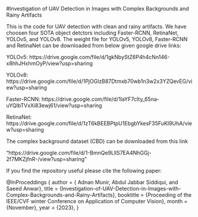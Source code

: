 #Investigation of UAV Detection in Images with Complex Backgrounds and Rainy Artifacts

This is the code for UAV detection with clean and rainy artifacts. We have choosen four SOTA object detctors including Faster-RCNN, RetinaNet, YOLOv5, and YOLOv8.
The weight file for YOLOv5, YOLOv8, Faster-RCNN and RetinaNet can be downloaded from below given google drive links:

YOLOv5: https://drive.google.com/file/d/1gkNbyStZ6P4h4cNn146-x8hhJHxhmOyP/view?usp=sharing

YOLOv8: https://drive.google.com/file/d/1PjOGlzB87Dtmxb70wb1n3w2x3YZQevEG/view?usp=sharing

Faster-RCNN: https://drive.google.com/file/d/1laYF7cIty_65na-uYQIbTVxXi83ewj61/view?usp=sharing

RetinaNet: https://drive.google.com/file/d/1zT6kBEEBPtpU1EbgbYkesF35FuKI9UhA/view?usp=sharing

The complex background dataset (CBD) can be downloaded from this link 

"https://drive.google.com/file/d/1-BmnQe9LllS7EA4NhGGj-2f7MKZjfnR-/view?usp=sharing"


If you find the repository useful please cite the following paper:

@InProceddings {
author = { Adnan Munir, Abdul Jabbar Siddiqui, and Saeed Anwar},
title = {Investigation-of-UAV-Detection-in-Images-with-Complex-Backgrounds-and-Rainy-Artifacts},
booktitle = {Proceeding of the IEEE/CVF winter Conference on Application of Computer Vision},
month = {November},
year = {2023},
}

